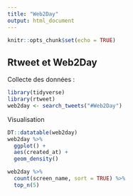 ```yaml
---
title: "Web2Day"
output: html_document
---
```


```r
knitr::opts_chunk$set(echo = TRUE)
```

## Rtweet et Web2Day

Collecte des données : 

```r
library(tidyverse)
library(rtweet)
web2day <- search_tweets("#Web2Day")

```

Visualisation

```r
DT::datatable(web2day)
web2day %>%
  ggplot() + 
  aes(created_at) + 
  geom_density()

web2day %>%
  count(screen_name, sort = TRUE) %>%
  top_n(5)

```


